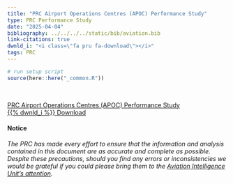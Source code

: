 ```yaml
---
title: "PRC Airport Operations Centres (APOC) Performance Study"
type: PRC Performance Study
date: "2025-04-04"
bibliography: ../../../../static/bib/aviation.bib
link-citations: true
dwnld_i: "<i class=\"fa pru fa-download\"></i>"
tags: PRC
---
```

```r
# run setup script
source(here::here("_common.R"))
```
 
<br>
<div class="container">
<div class="row align-items-start">

<a href="https://www.eurocontrol.int/publication/prc-apoc-study" target="_blank" class="btn btn-info" role="button"> PRC Airport Operations Centres (APOC) Performance Study <br> {{% dwnld_i %}} Download </a>

#### Notice
*The PRC has made every effort to ensure that the information and analysis contained in this document are as accurate and 
complete as possible. Despite these precautions, should you find any errors or inconsistencies we would be grateful if you 
could please bring them to the [Aviation Intelligence Unit's attention](mailto:PRU-Support@eurocontrol.int).*

</div>
</div>